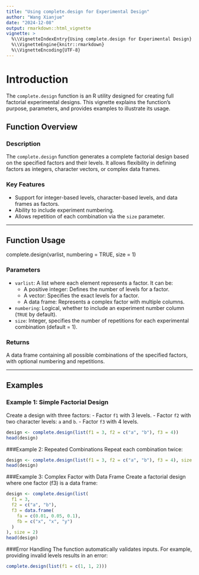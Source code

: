 ```yaml
---
title: "Using complete.design for Experimental Design"
author: "Wang Xianjue"
date: "2024-12-08"
output: rmarkdown::html_vignette
vignette: >
  %\\VignetteIndexEntry{Using complete.design for Experimental Design}
  %\\VignetteEngine{knitr::rmarkdown}
  %\\VignetteEncoding{UTF-8}
---
```


# Introduction

The `complete.design` function is an R utility designed for creating full factorial experimental designs. This vignette explains the function's purpose, parameters, and provides examples to illustrate its usage.

## Function Overview

### Description
The `complete.design` function generates a complete factorial design based on the specified factors and their levels. It allows flexibility in defining factors as integers, character vectors, or complex data frames.

### Key Features
- Support for integer-based levels, character-based levels, and data frames as factors.
- Ability to include experiment numbering.
- Allows repetition of each combination via the `size` parameter.

---

## Function Usage
complete.design(varlist, numbering = TRUE, size = 1)

### Parameters
- `varlist`: A list where each element represents a factor. It can be:
  - A positive integer: Defines the number of levels for a factor.
  - A vector: Specifies the exact levels for a factor.
  - A data frame: Represents a complex factor with multiple columns.
- `numbering`: Logical, whether to include an experiment number column (`TRUE` by default).
- `size`: Integer, specifies the number of repetitions for each experimental combination (default = 1).

### Returns

A data frame containing all possible combinations of the specified factors, with optional numbering and repetitions.

---

## Examples

### Example 1: Simple Factorial Design

Create a design with three factors:
- Factor `f1` with 3 levels.
- Factor `f2` with two character levels: `a` and `b`.
- Factor `f3` with 4 levels.

```r
design <- complete.design(list(f1 = 3, f2 = c("a", "b"), f3 = 4))
head(design)
```
###Example 2: Repeated Combinations
Repeat each combination twice:
```r
design <- complete.design(list(f1 = 3, f2 = c("a", "b"), f3 = 4), size = 2)
head(design)
```
###Example 3: Complex Factor with Data Frame
Create a factorial design where one factor (f3) is a data frame:
```r
design <- complete.design(list(
  f1 = 3,
  f2 = c("a", "b"),
  f3 = data.frame(
    fa = c(0.01, 0.05, 0.1),
    fb = c("x", "x", "y")
  )
), size = 2)
head(design)
```
###Error Handling
The function automatically validates inputs. For example, providing invalid levels results in an error:
```r
complete.design(list(f1 = c(1, 1, 2)))
```

